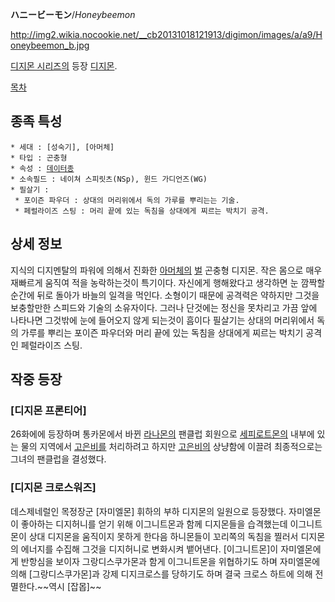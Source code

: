 '''ハニービーモン'''/''Honeybeemon''

http://img2.wikia.nocookie.net/__cb20131018121913/digimon/images/a/a9/Honeybeemon_b.jpg

[[디지몬 시리즈]]의 등장 [[디지몬]].

[[목차]]

== 종족 특성 ==

 * 세대 : [성숙기], [아머체]
 * 타입 : 곤충형
 * 속성 : [[데이터]]종
 * 소속필드 : 네이쳐 스피릿츠(NSp), 윈드 가디언즈(WG)
 * 필살기 : 
  * 포이즌 파우더 : 상대의 머리위에서 독의 가루를 뿌리는는 기술.
  * 페럴라이즈 스팅 : 머리 끝에 있는 독침을 상대에게 찌르는 박치기 공격.

== 상세 정보 ==
지식의 디지멘탈의 파워에 의해서 진화한 [[아머체]]의 [[벌]] 곤충형 디지몬. 작은 몸으로 매우 재빠르게 움직여 적을 농락하는것이 특기이다. 자신에게 행해왔다고 생각하면 눈 깜짝할 순간에 뒤로 돌아가 바늘의 일격을 먹인다. 소형이기 때문에 공격력은 약하지만 그것을 보충할만한 스피드와 기술의 소유자이다. 그러나 단것에는 정신을 못차리고 가끔 앞에 나타나면 그것밖에 눈에 들어오지 않게 되는것이 흠이다 필살기는 상대의 머리위에서 독의 가루를 뿌리는 포이즌 파우더와 머리 끝에 있는 독침을 상대에게 찌르는 박치기 공격인 페럴라이즈 스팅.

== 작중 등장 ==
=== [디지몬 프론티어] ===
26화에에 등장하며 통카몬에서 바뀐 [[라나몬]]의 팬클럽 회원으로 [[세피로트몬]]의 내부에 있는 물의 지역에서 [[고은비]]를 처리하려고 하지만 [[고은비]]의 상냥함에 이끌려 최종적으로는 그녀의 팬클럽을 결성했다.

=== [디지몬 크로스워즈] ===
데스제네럴인 목정장군 [자미엘몬] 휘하의 부하 디지몬의 일원으로 등장했다. 자미엘몬이 좋아하는 디지허니를 얻기 위해 이그니트몬과 함께 디지몬들을 습격했는데 이그니트몬이 상대 디지몬을 움직이지 못하게 한다음 하니몬들이 꼬리쪽의 독침을 찔러서 디지몬의 에너지를 수집해 그것을 디지허니로 변화시켜 뱉어낸다. [이그니트몬]이 자미엘몬에게 반항심을 보이자 그랑디스쿠가몬과 함게 이그니트몬을 위협하기도 하며 자미엘몬에 의해 [그랑디스쿠가몬]과 강제 디지크로스를 당하기도 하며 결국 크로스 하트에 의해 전멸한다.~~역시 [잡몹]~~

